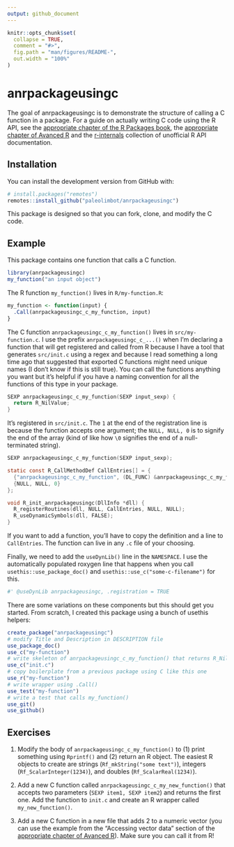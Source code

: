 ```yaml
---
output: github_document
---
```


<!-- README.md is generated from README.Rmd. Please edit that file -->

```r
knitr::opts_chunk$set(
  collapse = TRUE,
  comment = "#>",
  fig.path = "man/figures/README-",
  out.width = "100%"
)
```

# anrpackageusingc

<!-- badges: start -->
<!-- badges: end -->

The goal of anrpackageusingc is to demonstrate the structure of calling a C function in a package. For a guide on actually writing C code using the R API, see the [appropriate chapter of the R Packages book](https://r-pkgs.org/src.html#clang), the [appropriate chapter of Avanced R](http://adv-r.had.co.nz/C-interface.html) and the [r-internals](https://github.com/hadley/r-internals) collection of unofficial R API documentation.

## Installation

You can install the development version from GitHub with:

``` r
# install.packages("remotes")
remotes::install_github("paleolimbot/anrpackageusingc")
```

This package is designed so that you can fork, clone, and modify the C code.

## Example

This package contains one function that calls a C function.

```r
library(anrpackageusingc)
my_function("an input object")
```

The R function `my_function()` lives in `R/my-function.R`:

```r
my_function <- function(input) {
  .Call(anrpackageusingc_c_my_function, input)
}
```

The C function `anrpackageusingc_c_my_function()` lives in `src/my-function.c`. I use the prefix `anrpackageusingc_c_...()` when I'm declaring a function that will get registered and called from R because I have a tool that generates `src/init.c` using a regex and because I read something a long time ago that suggested that exported C functions might need unique names (I don't know if this is still true). You can call the functions anything you want but it's helpful if you have a naming convention for all the functions of this type in your package.

```c
SEXP anrpackageusingc_c_my_function(SEXP input_sexp) {
  return R_NilValue;
}
```

It's registered in `src/init.c`. The `1` at the end of the registration line is because the function accepts one argument; the `NULL, NULL, 0` is to signify the end of the array (kind of like how `\0` signifies the end of a null-terminated string).

```c
SEXP anrpackageusingc_c_my_function(SEXP input_sexp);

static const R_CallMethodDef CallEntries[] = {
  {"anrpackageusingc_c_my_function", (DL_FUNC) &anrpackageusingc_c_my_function, 1},
  {NULL, NULL, 0}
};

void R_init_anrpackageusingc(DllInfo *dll) {
  R_registerRoutines(dll, NULL, CallEntries, NULL, NULL);
  R_useDynamicSymbols(dll, FALSE);
}
```

If you want to add a function, you'll have to copy the definition and a line to `CallEntries`. The function can live in any `.c` file of your choosing.

Finally, we need to add the `useDynLib()` line in the `NAMESPACE`. I use the automatically populated roxygen line that happens when you call `usethis::use_package_doc()` and `usethis::use_c("some-c-filename")` for this.

```r
#' @useDynLib anrpackageusingc, .registration = TRUE
```

There are some variations on these components but this should get you started. From scratch, I created this package using a bunch of usethis helpers:

```r
create_package("anrpackageusingc")
# modify Title and Description in DESCRIPTION file
use_package_doc()
use_c("my-function")
# write skeleton of anrpackageusingc_c_my_function() that returns R_NilValue
use_c("init.c")
# copy boilerplate from a previous package using C like this one
use_r("my-function")
# write wrapper using .Call()
use_test("my-function")
# write a test that calls my_function()
use_git()
use_github()
```

## Exercises

1. Modify the body of `anrpackageusingc_c_my_function()` to (1) print something using `Rprintf()` and (2) return an R object. The easiest R objects to create are strings (`Rf_mkString("some text")`), integers (`Rf_ScalarInteger(1234)`), and doubles (`Rf_ScalarReal(1234)`).

2. Add a new C function called `anrpackageusingc_c_my_new_function()` that accepts two parameters (`SEXP item1, SEXP item2`) and returns the first one. Add the function to `init.c` and create an R wrapper called `my_new_function()`.

3. Add a new C function in a new file that adds 2 to a numeric vector (you can use the example from the "Accessing vector data" section of the [appropriate chapter of Avanced R](http://adv-r.had.co.nz/C-interface.html)). Make sure you can call it from R!
